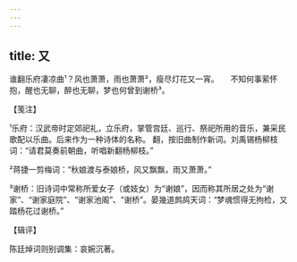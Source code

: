 ```yaml
---
---
---
```

title: 又
---







谁翻乐府凄凉曲¹？风也萧萧，雨也萧萧²，瘦尽灯花又一宵。　　不知何事萦怀抱，醒也无聊，醉也无聊，梦也何曾到谢桥³。





【笺注】


¹乐府：汉武帝时定郊祀礼，立乐府，掌管宫廷、巡行、祭祀所用的音乐，兼采民歌配以乐曲。后来作为一种诗体的名称。 翻，按旧曲制作新词。刘禹锡杨柳枝词：“请君莫奏前朝曲，听唱新翻杨柳枝。”

²蒋捷一剪梅词：“秋娘渡与泰娘桥，风又飘飘，雨又萧萧。”

³谢桥：旧诗词中常称所爱女子（或妓女）为“谢娘”，因而称其所居之处为“谢家”、“谢家庭院”、“谢家池阁”、“谢桥”。晏幾道鹧鸪天词：“梦魂惯得无拘检，又踏杨花过谢桥。”





【辑评】


陈廷焯词则别调集：哀婉沉著。